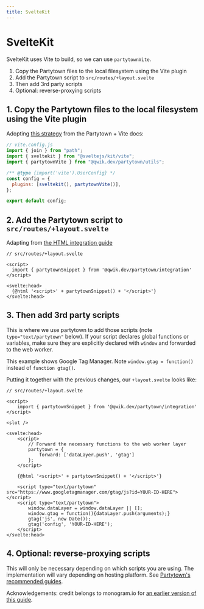 ```yaml
---
title: SvelteKit
---
```


# SvelteKit

SvelteKit uses Vite to build, so we can use `partytownVite`.

1. Copy the Partytown files to the local filesystem using the Vite plugin
2. Add the Partytown script to `src/routes/+layout.svelte`
3. Then add 3rd party scripts
4. Optional: reverse-proxying scripts

## 1. Copy the Partytown files to the local filesystem using the Vite plugin

Adopting [this strategy](https://partytown.qwik.dev/copy-library-files#vite) from the Partytown + Vite docs:

```js
// vite.config.js
import { join } from "path";
import { sveltekit } from "@sveltejs/kit/vite";
import { partytownVite } from "@qwik.dev/partytown/utils";

/** @type {import('vite').UserConfig} */
const config = {
  plugins: [sveltekit(), partytownVite()],
};

export default config;
```

## 2. Add the Partytown script to `src/routes/+layout.svelte`

Adapting from [the HTML integration guide](https://partytown.qwik.dev/html)

```svelte
// src/routes/+layout.svelte

<script>
  import { partytownSnippet } from '@qwik.dev/partytown/integration'
</script>

<svelte:head>
  {@html '<script>' + partytownSnippet() + '</script>'}
</svelte:head>
```

## 3. Then add 3rd party scripts

This is where we use partytown to add those scripts (note `type="text/partytown"` below). If your script declares global functions or variables, make sure they are explicitly declared with `window` and forwarded to the web worker.

This example shows Google Tag Manager. Note `window.gtag = function()` instead of `function gtag()`.

Putting it together with the previous changes, our `+layout.svelte` looks like:

```svelte
// src/routes/+layout.svelte

<script>
	import { partytownSnippet } from '@qwik.dev/partytown/integration'
</script>

<slot />

<svelte:head>
	<script>
		// Forward the necessary functions to the web worker layer
		partytown = {
			forward: ['dataLayer.push', 'gtag']
		};
	</script>

	{@html '<script>' + partytownSnippet() + '</script>'}

	<script type="text/partytown" src="https://www.googletagmanager.com/gtag/js?id=YOUR-ID-HERE"></script>
	<script type="text/partytown">
		window.dataLayer = window.dataLayer || [];
		window.gtag = function(){dataLayer.push(arguments);}
		gtag('js', new Date());
		gtag('config', 'YOUR-ID-HERE');
	</script>
</svelte:head>
```

## 4. Optional: reverse-proxying scripts

This will only be necessary depending on which scripts you are using. The implementation will vary depending on hosting platform. See [Partytown's recommended guides](https://partytown.qwik.dev/proxying-requests#reverse-proxy).

Acknowledgements: credit belongs to monogram.io for [an earlier version of this guide](https://monogram.io/blog/add-partytown-to-svelte).
